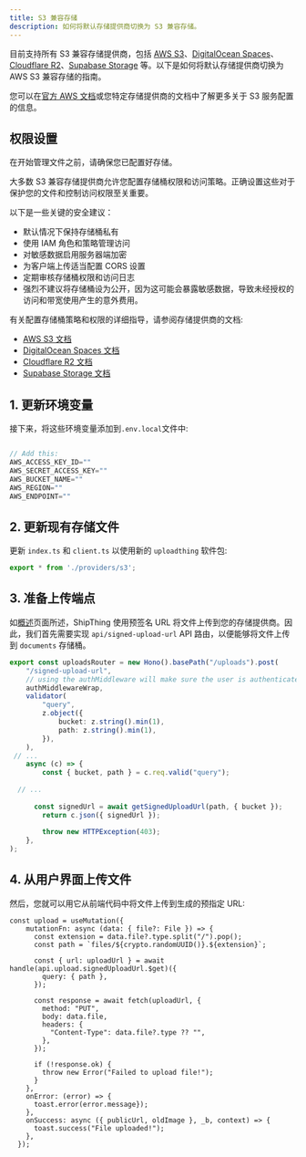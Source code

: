 ```yaml
---
title: S3 兼容存储
description: 如何将默认存储提供商切换为 S3 兼容存储。
---
```


目前支持所有 S3 兼容存储提供商，包括 [AWS S3](https://aws.amazon.com/s3/)、[DigitalOcean Spaces](https://www.digitalocean.com/products/spaces)、[Cloudflare R2](https://www.cloudflare.com/products/r2/)、[Supabase Storage](https://supabase.com/storage) 等。以下是如何将默认存储提供商切换为 AWS S3 兼容存储的指南。

您可以在[官方 AWS 文档](https://docs.aws.amazon.com/AmazonS3/latest/API/Welcome.html)或您特定存储提供商的文档中了解更多关于 S3 服务配置的信息。

## 权限设置
在开始管理文件之前，请确保您已配置好存储。

大多数 S3 兼容存储提供商允许您配置存储桶权限和访问策略。正确设置这些对于保护您的文件和控制访问权限至关重要。

以下是一些关键的安全建议：

- 默认情况下保持存储桶私有
- 使用 IAM 角色和策略管理访问
- 对敏感数据启用服务器端加密
- 为客户端上传适当配置 CORS 设置
- 定期审核存储桶权限和访问日志
- 强烈不建议将存储桶设为公开，因为这可能会暴露敏感数据，导致未经授权的访问和带宽使用产生的意外费用。

有关配置存储桶策略和权限的详细指导，请参阅存储提供商的文档:

- [AWS S3 文档](https://docs.aws.amazon.com/AmazonS3/latest/userguide/access-policy-language-overview.html)
- [DigitalOcean Spaces 文档](https://docs.digitalocean.com/products/spaces/how-to/manage-access/)
- [Cloudflare R2 文档](https://developers.cloudflare.com/r2/api/s3/tokens/)
- [Supabase Storage 文档](https://supabase.com/docs/guides/storage/security/access-control)

## 1. 更新环境变量

接下来，将这些环境变量添加到`.env.local`文件中:

```js apps/app/.env

// Add this:
AWS_ACCESS_KEY_ID=""
AWS_SECRET_ACCESS_KEY=""
AWS_BUCKET_NAME=""
AWS_REGION=""
AWS_ENDPOINT=""
```


## 2. 更新现有存储文件

更新 `index.ts` 和 `client.ts` 以使用新的 `uploadthing` 软件包:

```ts packages/storage/index.ts
export * from './providers/s3';
```

## 3. 准备上传端点

如[概述](/zh/packages/storage/overview)页面所述，ShipThing 使用预签名 URL 将文件上传到您的存储提供商。因此，我们首先需要实现 `api/signed-upload-url` API 路由，以便能够将文件上传到 `documents` 存储桶。

```ts apps/api/server/api/routes/upload/index.ts
export const uploadsRouter = new Hono().basePath("/uploads").post(
	"/signed-upload-url",
    // using the authMiddleware will make sure the user is authenticated
	authMiddlewareWrap,
	validator(
		"query",
		z.object({
			bucket: z.string().min(1),
			path: z.string().min(1),
		}),
	),
 // ...
	async (c) => {
		const { bucket, path } = c.req.valid("query");
 
  // ...
 
	  const signedUrl = await getSignedUploadUrl(path, { bucket });
		return c.json({ signedUrl });
 
		throw new HTTPException(403);
	},
);
```

## 4. 从用户界面上传文件

然后，您就可以用它从前端代码中将文件上传到生成的预指定 URL:

```tsx upload.tsx
const upload = useMutation({
    mutationFn: async (data: { file?: File }) => {
      const extension = data.file?.type.split("/").pop();
      const path = `files/${crypto.randomUUID()}.${extension}`;
 
      const { url: uploadUrl } = await handle(api.upload.signedUploadUrl.$get)({
        query: { path },
      });
 
      const response = await fetch(uploadUrl, {
        method: "PUT",
        body: data.file,
        headers: {
          "Content-Type": data.file?.type ?? "",
        },
      });
 
      if (!response.ok) {
        throw new Error("Failed to upload file!");
      }
    },
    onError: (error) => {
      toast.error(error.message});
    },
    onSuccess: async ({ publicUrl, oldImage }, _b, context) => {
      toast.success("File uploaded!");
    },
  });
```